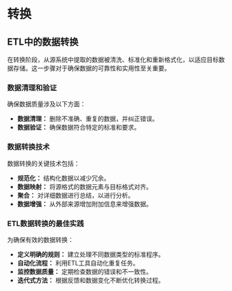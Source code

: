 # 转换

## ETL中的数据转换

在转换阶段，从源系统中提取的数据被清洗、标准化和重新格式化，以适应目标数据存储。这一步骤对于确保数据的可靠性和实用性至关重要。

### 数据清理和验证

确保数据质量涉及以下方面：

- **数据清理：** 删除不准确、重复的数据，并纠正错误。
- **数据验证：** 确保数据符合特定的标准和要求。

### 数据转换技术

数据转换的关键技术包括：

- **规范化：** 结构化数据以减少冗余。
- **数据映射：** 将源格式的数据元素与目标格式对齐。
- **聚合：** 对详细数据进行总结，以进行分析。
- **数据增强：** 从外部来源增加附加信息来增强数据。

### ETL数据转换的最佳实践

为确保有效的数据转换：

- **定义明确的规则：** 建立处理不同数据类型的标准程序。
- **自动化流程：** 利用ETL工具自动化重复任务。
- **监控数据质量：** 定期检查数据的错误和不一致性。
- **迭代式方法：** 根据反馈和数据变化不断优化转换过程。